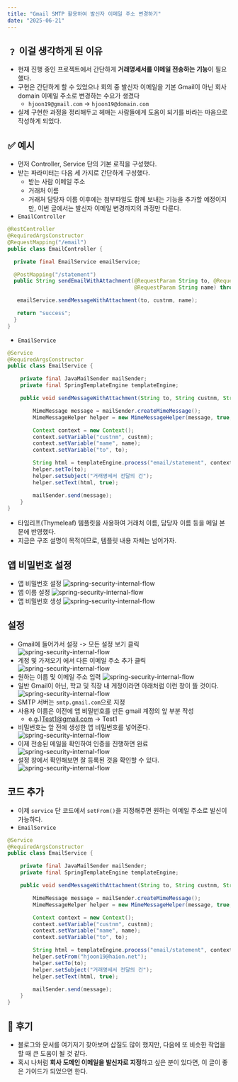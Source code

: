 ```yaml
---
title: "Gmail SMTP 활용하여 발신자 이메일 주소 변경하기"
date: "2025-06-21"
---
```


## ﹖ 이걸 생각하게 된 이유
- 현재 진행 중인 프로젝트에서 간단하게 **거래명세서를 이메일 전송하는 기능**이 필요했다.
- 구현은 간단하게 할 수 있었으나 회의 중 발신자 이메일을 기본 Gmail이 아닌 회사 domain 이메일 주소로 변경하는 수요가 생겼다
  - `hjoon19@gmail.com` -> `hjoon19@domain.com`
- 실제 구현한 과정을 정리해두고 헤매는 사람들에게 도움이 되기를 바라는 마음으로 작성하게 되었다.

## ✅ 예시
- 먼저 Controller, Service 단의 기본 로직을 구성했다.
- 받는 파라미터는 다음 세 가지로 간단하게 구성했다.
  - 받는 사람 이메일 주소
  - 거래처 이름
  - 거래처 담당자 이름
  이후에는 첨부파일도 함께 보내는 기능을 추가할 예정이지만, 이번 글에서는 발신자 이메일 변경까지의 과정만 다룬다.
- `EmailController`
```java
@RestController
@RequiredArgsConstructor
@RequestMapping("/email")
public class EmailController {

  private final EmailService emailService;

  @PostMapping("/statement")
  public String sendEmailWithAttachment(@RequestParam String to, @RequestParam String custnm,
                                        @RequestParam String name) throws MessagingException {

   emailService.sendMessageWithAttachment(to, custnm, name);

   return "success";
  }
}
```
- `EmailService`
```java
@Service
@RequiredArgsConstructor
public class EmailService {

    private final JavaMailSender mailSender;
    private final SpringTemplateEngine templateEngine;

    public void sendMessageWithAttachment(String to, String custnm, String name) throws MessagingException {

        MimeMessage message = mailSender.createMimeMessage();
        MimeMessageHelper helper = new MimeMessageHelper(message, true, "utf-8");

        Context context = new Context();
        context.setVariable("custnm", custnm);
        context.setVariable("name", name);
        context.setVariable("to", to);

        String html = templateEngine.process("email/statement", context);
        helper.setTo(to);
        helper.setSubject("거래명세서 전달의 건");
        helper.setText(html, true);

        mailSender.send(message);
    }
}
```
- 타임리프(Thymeleaf) 템플릿을 사용하여 거래처 이름, 담당자 이름 등을 메일 본문에 반영했다.
- 지금은 구조 설명이 목적이므로, 템플릿 내용 자체는 넘어가자.

## 앱 비밀번호 설정
- 앱 비밀번호 설정
![spring-security-internal-flow](/posts/java/gmail-smtp/1.png)
- 앱 이름 설정
![spring-security-internal-flow](/posts/java/gmail-smtp/2.png)
- 앱 비밀번호 생성
![spring-security-internal-flow](/posts/java/gmail-smtp/3.png)

## 설정
- Gmail에 들어가서 설정 -> 모든 설정 보기 클릭
![spring-security-internal-flow](/posts/java/gmail-smtp/4.png)
- 계정 및 가져오기 에서 다른 이메일 주소 추가 클릭
![spring-security-internal-flow](/posts/java/gmail-smtp/5.png)
- 원하는 이름 및 이메일 주소 입력
![spring-security-internal-flow](/posts/java/gmail-smtp/6.png)
- 일반 Gmail이 아닌, 학교 및 직장 내 게정이라면 아래처럼 이런 창이 뜰 것이다.
![spring-security-internal-flow](/posts/java/gmail-smtp/7.png)
- SMTP 서버는 `smtp.gmail.com`으로 지정
- 사용자 이름은 이전에 앱 비밀번호를 만든 gmail 계정의 앞 부분 작성
  - e.g.)Test1@gmail.com -> Test1
- 비밀번호는 앞 전에 생성한 앱 비밀번호를 넣어준다.
![spring-security-internal-flow](/posts/java/gmail-smtp/8.png)
- 이제 전송된 메일을 확인하여 인증을 진행하면 완료
![spring-security-internal-flow](/posts/java/gmail-smtp/9.png)
- 설정 창에서 확인해보면 잘 등록된 것을 확인할 수 있다.
![spring-security-internal-flow](/posts/java/gmail-smtp/10.png)

## 코드 추가
- 이제 `service` 단 코드에서 `setFrom()`을 지정해주면 원하는 이메일 주소로 발신이 가능하다.
- `EmailService`
```java
@Service
@RequiredArgsConstructor
public class EmailService {

    private final JavaMailSender mailSender;
    private final SpringTemplateEngine templateEngine;

    public void sendMessageWithAttachment(String to, String custnm, String name) throws MessagingException {

        MimeMessage message = mailSender.createMimeMessage();
        MimeMessageHelper helper = new MimeMessageHelper(message, true, "utf-8");

        Context context = new Context();
        context.setVariable("custnm", custnm);
        context.setVariable("name", name);
        context.setVariable("to", to);

        String html = templateEngine.process("email/statement", context);
        helper.setFrom("hjoon19@haion.net");
        helper.setTo(to);
        helper.setSubject("거래명세서 전달의 건");
        helper.setText(html, true);

        mailSender.send(message);
    }
}
```

## 🙌 후기
- 블로그와 문서를 여기저기 찾아보며 삽질도 많이 했지만, 다음에 또 비슷한 작업을 할 때 큰 도움이 될 것 같다.
- 혹시 나처럼 **회사 도메인 이메일을 발신자로 지정**하고 싶은 분이 있다면, 이 글이 좋은 가이드가 되었으면 한다.